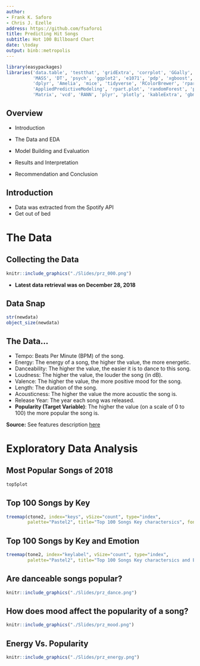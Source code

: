 ```yaml
---
author:
- Frank K. Saforo
- Chris J. Ezelle
address: https://github.com/fsaforo1
title: Predicting Hit Songs
subtitle: Hot 100 Billboard Chart
date: \today
output: binb::metropolis
---
```


```r
library(easypackages)
libraries('data.table', 'testthat', 'gridExtra', 'corrplot', 'GGally', 'reshape','caret',
          'MASS', 'DT', 'psych', 'ggplot2', 'e1071', 'pdp', 'xgboost', 'htmlwidgets', 'pryr',
          'dplyr', 'Amelia', 'mice', 'tidyverse', 'RColorBrewer', 'rpart', 'caTools', 'treemap',
          'AppliedPredictiveModeling', 'rpart.plot', 'randomForest', 'pROC', 'xgboost',
          'Matrix', 'vcd', 'RANN', 'plyr', 'plotly', 'kableExtra', 'gbm', 'PRROC', 'Ckmeans.1d.dp')
```

## Overview


- Introduction  


- The Data and EDA  


- Model Building and Evaluation    


- Results and Interpretation    


- Recommendation and Conclusion



## Introduction

- Data was extracted from the Spotify API 
- Get out of bed


# The Data

## Collecting the Data
```r
knitr::include_graphics("./Slides/prz_000.png")
```

 - **Latest data retrieval was on December 28, 2018**


## Data Snap  
```r
str(newdata)
object_size(newdata)
```




## The Data...   

  - Tempo: Beats Per Minute (BPM) of the song.    
  - Energy: The energy of a song, the higher the value, the more energetic.     
  - Danceability: The higher the value, the easier it is to dance to this song.     
  - Loudness: The higher the value, the louder the song (in dB).    
  - Valence: The higher the value, the more positive mood for the song.     
  - Length: The duration of the song.    
  - Acousticness: The higher the value the more acoustic the song is.      
  - Release Year: The year each song was released.     
  - **Popularity (Target Variable)**: The higher the value (on a scale of 0 to 100) the more popular the song is.

**Source:** See features description [here](http://static.echonest.com/SortYourMusic/)

# Exploratory Data Analysis 

## Most Popular Songs of 2018

```r
top5plot
```


## Top 100 Songs by Key   


```r
treemap(ctone2, index="keys", vSize="count", type="index", 
        palette="Pastel2", title="Top 100 Songs Key charactersics", fontsize.title=12)
```

## Top 100 Songs by Key  and Emotion


```r
treemap(tone2, index="keylabel", vSize="count", type="index", 
        palette="Pastel2", title="Top 100 Songs Key charactersics and Emotion", fontsize.title=11)
```

## Are danceable songs popular?
```r
knitr::include_graphics("./Slides/prz_dance.png")
```


## How does mood affect the popularity of a song?
```r
knitr::include_graphics("./Slides/prz_mood.png")
```


## Energy Vs. Popularity
```r
knitr::include_graphics("./Slides/prz_energy.png")
```

